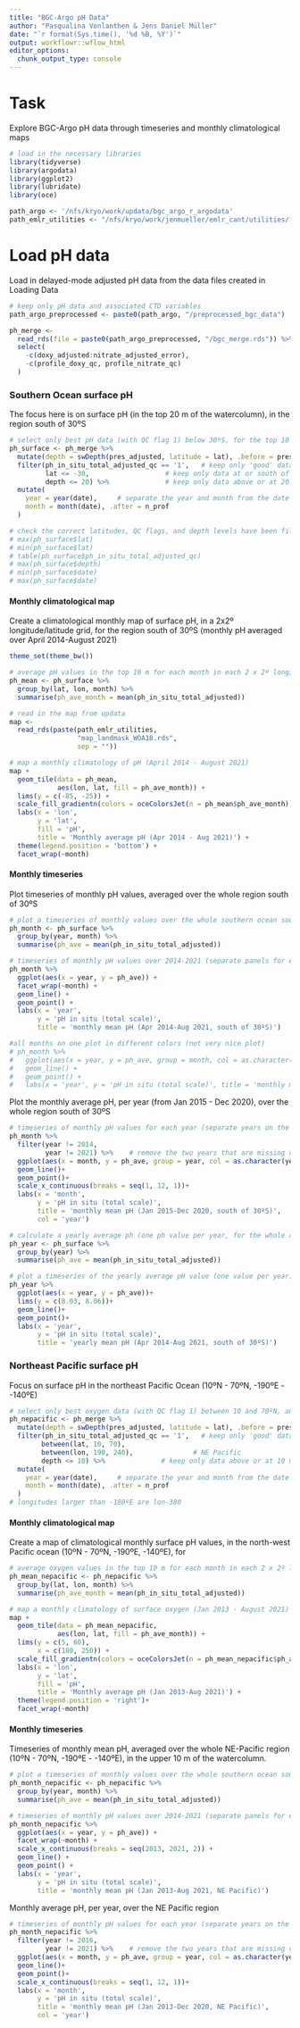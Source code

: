 ```yaml
---
title: "BGC-Argo pH Data"
author: "Pasqualina Vonlanthen & Jens Daniel Müller"
date: "`r format(Sys.time(), '%d %B, %Y')`"
output: workflowr::wflow_html
editor_options:
  chunk_output_type: console
---
```


# Task

Explore BGC-Argo pH data through timeseries and monthly climatological maps

```r
# load in the necessary libraries
library(tidyverse)
library(argodata)
library(ggplot2)
library(lubridate)
library(oce)
```

```r
path_argo <- '/nfs/kryo/work/updata/bgc_argo_r_argodata'
path_emlr_utilities <- "/nfs/kryo/work/jenmueller/emlr_cant/utilities/files/"
```

# Load pH data

Load in delayed-mode adjusted pH data from the data files created in Loading Data

```r
# keep only pH data and associated CTD variables 
path_argo_preprocessed <- paste0(path_argo, "/preprocessed_bgc_data")

ph_merge <-
  read_rds(file = paste0(path_argo_preprocessed, "/bgc_merge.rds")) %>% 
  select(
    -c(doxy_adjusted:nitrate_adjusted_error),
    -c(profile_doxy_qc, profile_nitrate_qc)
  )
```

### Southern Ocean surface pH

The focus here is on surface pH (in the top 20 m of the watercolumn), in the region south of 30ºS

```r

# select only best pH data (with QC flag 1) below 30ºS, for the top 10 m of the watercolumn
ph_surface <- ph_merge %>%
  mutate(depth = swDepth(pres_adjusted, latitude = lat), .before = pres_adjusted) %>%
  filter(ph_in_situ_total_adjusted_qc == '1',   # keep only 'good' data
         lat <= -30,                   # keep only data at or south of 30ºS
         depth <= 20) %>%              # keep only data above or at 20 m depth
  mutate(
    year = year(date),     # separate the year and month from the date column
    month = month(date), .after = n_prof
  )

# check the correct latitudes, QC flags, and depth levels have been filtered
# max(ph_surface$lat)
# min(ph_surface$lat)
# table(ph_surface$ph_in_situ_total_adjusted_qc)
# max(ph_surface$depth)
# min(ph_surface$date)
# max(ph_surface$date)
```

#### Monthly climatological map

Create a climatological monthly map of surface pH, in a 2x2º longitude/latitude grid, for the region south of 30ºS (monthly pH averaged over April 2014-August 2021)

```r

theme_set(theme_bw())

```

```r

# average pH values in the top 10 m for each month in each 2 x 2º longitude/latitude grid 
ph_mean <- ph_surface %>%
  group_by(lat, lon, month) %>%
  summarise(ph_ave_month = mean(ph_in_situ_total_adjusted))

# read in the map from updata
map <-
  read_rds(paste(path_emlr_utilities,
                 "map_landmask_WOA18.rds",
                 sep = ""))

# map a monthly climatology of pH (April 2014 - August 2021)
map +
  geom_tile(data = ph_mean,
            aes(lon, lat, fill = ph_ave_month)) +
  lims(y = c(-85, -25)) +
  scale_fill_gradientn(colors = oceColorsJet(n = ph_mean$ph_ave_month)) +
  labs(x = 'lon',
       y = 'lat',
       fill = 'pH',
       title = 'Monthly average pH (Apr 2014 - Aug 2021)') +
  theme(legend.position = 'bottom') +
  facet_wrap(~month)

```

#### Monthly timeseries

Plot timeseries of monthly pH values, averaged over the whole region south of 30ºS

```r

# plot a timeseries of monthly values over the whole southern ocean south of 30ºS
ph_month <- ph_surface %>%
  group_by(year, month) %>%
  summarise(ph_ave = mean(ph_in_situ_total_adjusted))

# timeseries of monthly pH values over 2014-2021 (separate panels for each month)
ph_month %>%
  ggplot(aes(x = year, y = ph_ave)) +
  facet_wrap(~month) +
  geom_line() +
  geom_point() +
  labs(x = 'year', 
       y = 'pH in situ (total scale)', 
       title = 'monthly mean pH (Apr 2014-Aug 2021, south of 30ºS)')
```

```r

#all months on one plot in different colors (not very nice plot)
# ph_month %>%
#   ggplot(aes(x = year, y = ph_ave, group = month, col = as.character(month))) +
#   geom_line() +
#   geom_point() +
#   labs(x = 'year', y = 'pH in situ (total scale)', title = 'monthly mean pH (Apr 2014-Aug 2021)')
```

Plot the monthly average pH, per year (from Jan 2015 - Dec 2020), over the whole region south of 30ºS

```r

# timeseries of monthly pH values for each year (separate years on the same plot)
ph_month %>%
  filter(year != 2014,
         year != 2021) %>%    # remove the two years that are missing data (keep only data for full years)
  ggplot(aes(x = month, y = ph_ave, group = year, col = as.character(year)))+
  geom_line()+
  geom_point()+
  scale_x_continuous(breaks = seq(1, 12, 1))+
  labs(x = 'month',
       y = 'pH in situ (total scale)',
       title = 'monthly mean pH (Jan 2015-Dec 2020, south of 30ºS)',
       col = 'year')
```

```r

# calculate a yearly average ph (one ph value per year, for the whole domain)
ph_year <- ph_surface %>%
  group_by(year) %>%
  summarise(ph_ave = mean(ph_in_situ_total_adjusted))

# plot a timeseries of the yearly average pH value (one value per year)
ph_year %>%
  ggplot(aes(x = year, y = ph_ave))+
  lims(y = c(8.03, 8.06))+
  geom_line()+
  geom_point()+
  labs(x = 'year',
       y = 'pH in situ (total scale)',
       title = 'yearly mean pH (Apr 2014-Aug 2021, south of 30ºS)')

```

### Northeast Pacific surface pH

Focus on surface pH in the northeast Pacific Ocean (10ºN - 70ºN, -190ºE - -140ºE)

```r

# select only best oxygen data (with QC flag 1) between 10 and 70ºN, and 190 and 140ºW, for the top 10 m of the watercolumn
ph_nepacific <- ph_merge %>%
  mutate(depth = swDepth(pres_adjusted, latitude = lat), .before = pres_adjusted) %>%
  filter(ph_in_situ_total_adjusted_qc == '1',   # keep only 'good' data
        between(lat, 10, 70),
        between(lon, 190, 240),               # NE Pacific 
        depth <= 10) %>%              # keep only data above or at 10 m depth
  mutate(
    year = year(date),     # separate the year and month from the date column
    month = month(date), .after = n_prof
  )
# longitudes larger than -180ºE are lon-380

```

#### Monthly climatological map

Create a map of climatological monthly surface pH values, in the north-west Pacific ocean (10ºN - 70ºN, -190ºE, -140ºE), for

```r

# average oxygen values in the top 10 m for each month in each 2 x 2º longitude/latitude grid 
ph_mean_nepacific <- ph_nepacific %>%
  group_by(lat, lon, month) %>%
  summarise(ph_ave_month = mean(ph_in_situ_total_adjusted))

# map a monthly climatology of surface oxygen (Jan 2013 - August 2021)
map +
  geom_tile(data = ph_mean_nepacific,
            aes(lon, lat, fill = ph_ave_month)) +
  lims(y = c(5, 60), 
       x = c(180, 250)) +
  scale_fill_gradientn(colors = oceColorsJet(n = ph_mean_nepacific$ph_ave_month)) +
  labs(x = 'lon',
       y = 'lat',
       fill = 'pH',
       title = 'Monthly average pH (Jan 2013-Aug 2021)') +
  theme(legend.position = 'right')+
  facet_wrap(~month)

```

#### Monthly timeseries

Timeseries of monthly mean pH, averaged over the whole NE-Pacific region (10ºN - 70ºN, -190ºE - -140ºE), in the upper 10 m of the watercolumn.

```r
# plot a timeseries of monthly values over the whole southern ocean south of 30ºS
ph_month_nepacific <- ph_nepacific %>%
  group_by(year, month) %>%
  summarise(ph_ave = mean(ph_in_situ_total_adjusted))

# timeseries of monthly pH values over 2014-2021 (separate panels for each month)
ph_month_nepacific %>%
  ggplot(aes(x = year, y = ph_ave)) +
  facet_wrap(~month) +
  scale_x_continuous(breaks = seq(2013, 2021, 2)) +
  geom_line() +
  geom_point() +
  labs(x = 'year', 
       y = 'pH in situ (total scale)', 
       title = 'monthly mean pH (Jan 2013-Aug 2021, NE Pacific)')
```

Monthly average pH, per year, over the NE Pacific region

```r

# timeseries of monthly pH values for each year (separate years on the same plot)
ph_month_nepacific %>%
  filter(year != 2016,
         year != 2021) %>%    # remove the two years that are missing data (keep only data for full years)
  ggplot(aes(x = month, y = ph_ave, group = year, col = as.character(year)))+
  geom_line()+
  geom_point()+
  scale_x_continuous(breaks = seq(1, 12, 1))+
  labs(x = 'month',
       y = 'pH in situ (total scale)',
       title = 'monthly mean pH (Jan 2013-Dec 2020, NE Pacific)',
       col = 'year')
```
